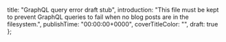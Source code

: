   title: "GraphQL query error draft stub",
  introduction: "This file must be kept to prevent GraphQL queries to fail when no blog posts are in the filesystem.",
  publishTime: "00:00:00+0000",
  coverTitleColor: "",
  draft: true
};
